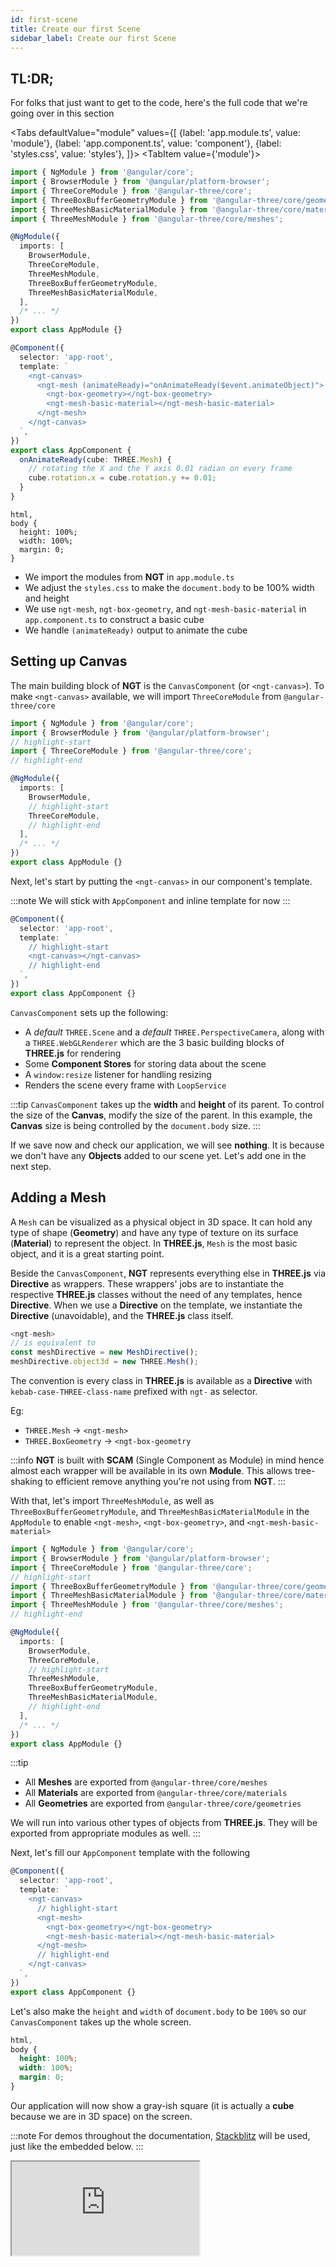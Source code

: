 ```yaml
---
id: first-scene
title: Create our first Scene
sidebar_label: Create our first Scene
---
```



## TL:DR;

For folks that just want to get to the code, here's the full code that we're going over in this section

<Tabs defaultValue="module"
      values={[
        {label: 'app.module.ts', value: 'module'},
        {label: 'app.component.ts', value: 'component'},
        {label: 'styles.css', value: 'styles'},
      ]}>
  <TabItem value={'module'}>

```ts
import { NgModule } from '@angular/core';
import { BrowserModule } from '@angular/platform-browser';
import { ThreeCoreModule } from '@angular-three/core';
import { ThreeBoxBufferGeometryModule } from '@angular-three/core/geometries';
import { ThreeMeshBasicMaterialModule } from '@angular-three/core/materials';
import { ThreeMeshModule } from '@angular-three/core/meshes';

@NgModule({
  imports: [
    BrowserModule,
    ThreeCoreModule,
    ThreeMeshModule,
    ThreeBoxBufferGeometryModule,
    ThreeMeshBasicMaterialModule,
  ],
  /* ... */
})
export class AppModule {}
```

  </TabItem>
  <TabItem value={'component'}>

```ts
@Component({
  selector: 'app-root',
  template: `
    <ngt-canvas>
      <ngt-mesh (animateReady)="onAnimateReady($event.animateObject)">
        <ngt-box-geometry></ngt-box-geometry>
        <ngt-mesh-basic-material></ngt-mesh-basic-material>
      </ngt-mesh>
    </ngt-canvas>
  `,
})
export class AppComponent {
  onAnimateReady(cube: THREE.Mesh) {
    // rotating the X and the Y axis 0.01 radian on every frame
    cube.rotation.x = cube.rotation.y += 0.01;
  }
}
```

  </TabItem>
  <TabItem value={'styles'}>

```less
html,
body {
  height: 100%;
  width: 100%;
  margin: 0;
}
```

  </TabItem>
</Tabs>

- We import the modules from **NGT** in `app.module.ts`
- We adjust the `styles.css` to make the `document.body` to be 100% width and height
- We use `ngt-mesh`, `ngt-box-geometry`, and `ngt-mesh-basic-material` in `app.component.ts` to construct a basic cube
- We handle `(animateReady)` output to animate the cube

## Setting up Canvas

The main building block of **NGT** is the `CanvasComponent` (or `<ngt-canvas>`). To make `<ngt-canvas>` available, we will import `ThreeCoreModule` from `@angular-three/core`

```ts title="app.module.ts"
import { NgModule } from '@angular/core';
import { BrowserModule } from '@angular/platform-browser';
// highlight-start
import { ThreeCoreModule } from '@angular-three/core';
// highlight-end

@NgModule({
  imports: [
    BrowserModule,
    // highlight-start
    ThreeCoreModule,
    // highlight-end
  ],
  /* ... */
})
export class AppModule {}
```

Next, let's start by putting the `<ngt-canvas>` in our component's template.

:::note
We will stick with `AppComponent` and inline template for now
:::

```ts title="app.component.ts"
@Component({
  selector: 'app-root',
  template: `
    // highlight-start
    <ngt-canvas></ngt-canvas>
    // highlight-end
  `,
})
export class AppComponent {}
```

`CanvasComponent` sets up the following:

- A _default_ `THREE.Scene` and a _default_ `THREE.PerspectiveCamera`, along with a `THREE.WebGLRenderer` which are the 3 basic building blocks of **THREE.js** for rendering
- Some **Component Stores** for storing data about the scene
- A `window:resize` listener for handling resizing
- Renders the scene every frame with `LoopService`

:::tip
`CanvasComponent` takes up the **width** and **height** of its parent. To control the size of the **Canvas**, modify the size of the parent. In this example, the **Canvas** size is being controlled by the `document.body` size.
:::

If we save now and check our application, we will see **nothing**. It is because we don't have any **Objects** added to our scene yet. Let's add one in the next step.

## Adding a Mesh

A `Mesh` can be visualized as a physical object in 3D space. It can hold any type of shape (**Geometry**) and have any type of texture on its surface (**Material**) to represent the object. In **THREE.js**, `Mesh` is the most basic object, and it is a great starting point.

Beside the `CanvasComponent`, **NGT** represents everything else in **THREE.js** via **Directive** as wrappers. These wrappers' jobs are to instantiate the respective **THREE.js** classes without the need of any templates, hence **Directive**. When we use a **Directive** on the template, we instantiate the **Directive** (unavoidable), and the **THREE.js** class itself.

```ts
<ngt-mesh>
// is equivalent to
const meshDirective = new MeshDirective();
meshDirective.object3d = new THREE.Mesh();
```

The convention is every class in **THREE.js** is available as a **Directive** with `kebab-case-THREE-class-name` prefixed with `ngt-` as selector.

Eg:

- `THREE.Mesh` -> `<ngt-mesh>`
- `THREE.BoxGeometry` -> `<ngt-box-geometry`

:::info
**NGT** is built with **SCAM** (Single Component as Module) in mind hence almost each wrapper will be available in its own **Module**. This allows tree-shaking to efficient remove anything you're not using from **NGT**.
:::

With that, let's import `ThreeMeshModule`, as well as `ThreeBoxBufferGeometryModule`, and `ThreeMeshBasicMaterialModule` in the `AppModule` to enable `<ngt-mesh>`, `<ngt-box-geometry>`, and `<ngt-mesh-basic-material>`

```ts title="app.module.ts"
import { NgModule } from '@angular/core';
import { BrowserModule } from '@angular/platform-browser';
import { ThreeCoreModule } from '@angular-three/core';
// highlight-start
import { ThreeBoxBufferGeometryModule } from '@angular-three/core/geometries';
import { ThreeMeshBasicMaterialModule } from '@angular-three/core/materials';
import { ThreeMeshModule } from '@angular-three/core/meshes';
// highlight-end

@NgModule({
  imports: [
    BrowserModule,
    ThreeCoreModule,
    // highlight-start
    ThreeMeshModule,
    ThreeBoxBufferGeometryModule,
    ThreeMeshBasicMaterialModule,
    // highlight-end
  ],
  /* ... */
})
export class AppModule {}
```

:::tip

- All **Meshes** are exported from `@angular-three/core/meshes`
- All **Materials** are exported from `@angular-three/core/materials`
- All **Geometries** are exported from `@angular-three/core/geometries`

We will run into various other types of objects from **THREE.js**. They will be exported from appropriate modules as well.
:::

Next, let's fill our `AppComponent` template with the following

```ts title="app.component.ts"
@Component({
  selector: 'app-root',
  template: `
    <ngt-canvas>
      // highlight-start
      <ngt-mesh>
        <ngt-box-geometry></ngt-box-geometry>
        <ngt-mesh-basic-material></ngt-mesh-basic-material>
      </ngt-mesh>
      // highlight-end
    </ngt-canvas>
  `,
})
export class AppComponent {}
```

Let's also make the `height` and `width` of `document.body` to be `100%` so our `CanvasComponent` takes up the whole screen.

```css title="styles.css"
html,
body {
  height: 100%;
  width: 100%;
  margin: 0;
}
```

Our application will now show a gray-ish square (it is actually a **cube** because we are in 3D space) on the screen.

:::note
For demos throughout the documentation, [Stackblitz](https://stackblitz.com) will be used, just like the embedded below.
:::

<iframe src="https://stackblitz.com/edit/ngt-basic-demo?ctl=1&embed=1&file=src/app/app.component.ts&hideExplorer=1&view=preview" />

Now that we can render _something_ on the screen with **NGT**, let's pause for a moment and examine the code that we added, specifically the **template** portion

```html
<ngt-canvas>
  <ngt-mesh>
    <ngt-box-geometry></ngt-box-geometry>
    <ngt-mesh-basic-material></ngt-mesh-basic-material>
  </ngt-mesh>
</ngt-canvas>
```

The above is **equivalent** to the following in vanilla **THREE.js** code

```ts
const scene = new THREE.Scene();
const camera = new THREE.PerspectiveCamera(75, width / height, 0.1, 1000);

const renderer = new THREE.WebGLRenderer();
renderer.setSize(window.innerWidth, window.innerHeight);
document.querySelector('ngt-canvas').appendChild(renderer.domElement);

const geometry = new THREE.BoxGeometry();
const material = new THREE.MeshBasicMaterial();
const mesh = new THREE.Mesh(geometry, material);

scene.add(mesh);

function animate() {
  requestAnimationFrame(animate);
  renderer.render(scene, camera);
}

animate();
```

When we place `<ngt-mesh>` inside of `<ngt-canvas>`, the `Mesh`, which is created by `MeshDirective`, is added to the `Scene` _automatically_ (`scene.add(mesh)`). Same concept with `<ngt-box-geometry>` and `<ngt-mesh-basic-material>`, the underlined `Geometry` and `Material` are added to the `Mesh` _automatically_. This is possible thanks to **Angular Dependency Injection**.

## Inputs

Most **Directives** in **NGT** have 3 types of Inputs:

- `args`
- `parameters`
- Normal inputs like `[color]`, `[scale]`, `[position]` etc...

### `args` (Constructor Arguments)

When we consult **THREE.js** documentation on [BoxGeometry](https://threejs.org/docs/index.html?q=geometry#api/en/geometries/BoxGeometry), we see that a `THREE.BoxGeometry` can be constructed with 6 arguments: `width`, `height`, `depth`, `widthSegments`, `heightSegments`, and `depthSegments`. Similarly, the `BoxBufferGeometryDirective`, or `<ngt-box-geometry>`, has an input `[args]` which takes in an array that represents the 6 arguments that `THREE.BoxGeometry` accepts.

```ts
const geometry = new THREE.BoxGeometry(2, 2, 2); // width: 2, height: 2, depth: 2
// is equivalent to
<ngt-box-geometry [args]="[2, 2, 2]"></ngt-box-geometry>
```

### `parameters` (Constructor Arguments w/ an option object)

On the other hand, when we consult **THREE.js** documentation on [MeshBasicMaterial](https://threejs.org/docs/index.html?q=basicma#api/en/materials/MeshBasicMaterial), we see that a `THREE.MeshBasicMaterial` can be constructed with a single option object: `parameters`. This applies to `MeshBasicMaterialDirective`, or `<ngt-mesh-basic-material>`, on which **NGT** exposes an input `[parameters]` which represents the option object that `THREE.MeshBasicMaterial` accepts.

```ts
const material = new THREE.MeshBasicMaterial({ color: 'red' });
// is equivalent to
<ngt-mesh-basic-material [parameters]="{color: 'red'}"></ngt-mesh-basic-material>
```

### Normal Inputs

All **Directives** will either have a mix of `[args]` or `[parameters]` together with some normal inputs. Most inputs will be assigned to the same property name on the **THREE.js** object that we are constructing.

Please check out the [API (coming soon)](./) section for more detailed information.

#### Shortcuts

Some inputs, like `color` or `position`, have `set()` method on them in vanilla **THREE.js**. For these inputs, **NGT** will call the `set()` method with the value of the input instead of assigning directly.

```ts
<ngt-mesh [position]="[1, 1, 1]"></ngt-mesh>
// the following is called under the hood
mesh.position.set(1, 1, 1);
```

### Exercise

- Try assign a `color` to `<ngt-mesh-basic-material>`
- Try assign a different `width`, `height`, and `depth` to `<ngt-box-geometry>` to make our cube a little bigger
- Try moving `<ngt-mesh>` around with `[position]`

## Animation

By default, `CanvasComponent` initializes an **Animation Loop** that runs on every frame _outside of Angular zone_ (Check [NgZone](https://angular.io/api/core/NgZone)) to maintain the framerate. Any **Directive** that has `(animateReady)` output exposed on them will be able to _participate_ in this **Animation Loop**.

`(animateReady)` is an `EventEmitter` where the `$event` contains the **THREE.js** object itself and a so-called `RenderState` which is the state of the current Canvas (Renderer, Camera, Scene, Viewport, etc...). Let's animate our cube

```ts title="app.component.ts"
@Component({
  selector: 'app-root',
  template: `
    <ngt-canvas>
      <ngt-mesh
        // highlight-start
        (animateReady)="onAnimateReady($event.animateObject)"
        // highlight-end
      >
        <ngt-box-geometry></ngt-box-geometry>
        <ngt-mesh-basic-material></ngt-mesh-basic-material>
      </ngt-mesh>
    </ngt-canvas>
  `,
})
export class AppComponent {
  // highlight-start
  onAnimateReady(cube: THREE.Mesh) {
    // rotating the X and the Y axis 0.01 radian on every frame
    cube.rotation.x = cube.rotation.y += 0.01;
  }
  // highlight-end
}
```

Check out the application now, and we will see a spinning cube

<iframe src="https://stackblitz.com/edit/ngt-basic-demo-animation?ctl=1&embed=1&file=src/app/app.component.ts&hideExplorer=1&view=preview" />

Congratulations! We have our first scene. In the next section, we will look into how to apply Lights to our scene to make it more dynamic.
